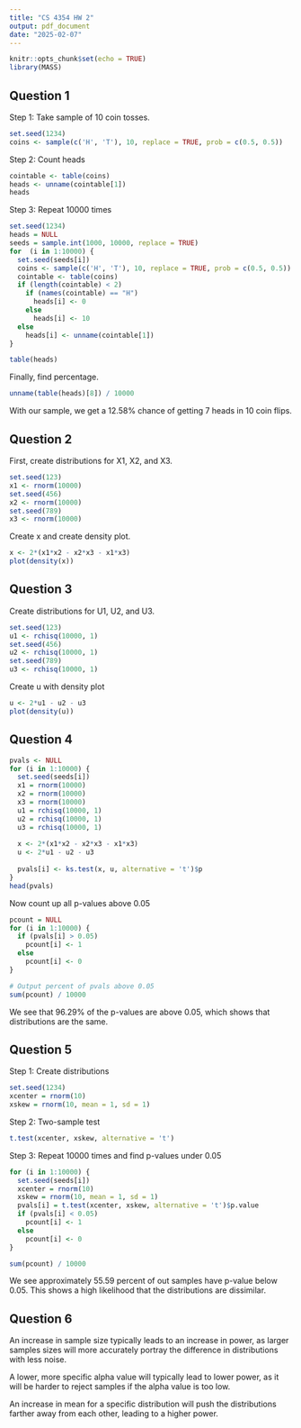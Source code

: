 ---
title: "CS 4354 HW 2"
output: pdf_document
date: "2025-02-07"
---

```{r setup, include=FALSE}
knitr::opts_chunk$set(echo = TRUE)
library(MASS)
```

## Question 1

Step 1: Take sample of 10 coin tosses.
```{r}
set.seed(1234)
coins <- sample(c('H', 'T'), 10, replace = TRUE, prob = c(0.5, 0.5))
```

Step 2: Count heads
```{r}
cointable <- table(coins)
heads <- unname(cointable[1])
heads
```

Step 3: Repeat 10000 times
```{r}
set.seed(1234)
heads = NULL
seeds = sample.int(1000, 10000, replace = TRUE)
for  (i in 1:10000) {
  set.seed(seeds[i])
  coins <- sample(c('H', 'T'), 10, replace = TRUE, prob = c(0.5, 0.5))
  cointable <- table(coins)
  if (length(cointable) < 2)
    if (names(cointable) == "H")
      heads[i] <- 0
    else
      heads[i] <- 10
  else
    heads[i] <- unname(cointable[1])
}

table(heads)
```

Finally, find percentage.
```{r}
unname(table(heads)[8]) / 10000
```

With our sample, we get a 12.58% chance of getting 7 heads in 10 coin flips.

\newpage

## Question 2

First, create distributions for X1, X2, and X3.
```{r}
set.seed(123)
x1 <- rnorm(10000)
set.seed(456)
x2 <- rnorm(10000)
set.seed(789)
x3 <- rnorm(10000)
```

Create x and create density plot.
```{r}
x <- 2*(x1*x2 - x2*x3 - x1*x3)
plot(density(x))
```

\newpage

## Question 3

Create distributions for U1, U2, and U3.
```{r}
set.seed(123)
u1 <- rchisq(10000, 1)
set.seed(456)
u2 <- rchisq(10000, 1)
set.seed(789)
u3 <- rchisq(10000, 1)
```

Create u with density plot
```{r}
u <- 2*u1 - u2 - u3
plot(density(u))
```

\newpage

## Question 4

```{r}
pvals <- NULL
for (i in 1:10000) {
  set.seed(seeds[i])
  x1 = rnorm(10000)
  x2 = rnorm(10000)
  x3 = rnorm(10000)
  u1 = rchisq(10000, 1)
  u2 = rchisq(10000, 1)
  u3 = rchisq(10000, 1)
  
  x <- 2*(x1*x2 - x2*x3 - x1*x3)
  u <- 2*u1 - u2 - u3
  
  pvals[i] <- ks.test(x, u, alternative = 't')$p
}
head(pvals)
```

Now count up all p-values above 0.05
```{r}
pcount = NULL
for (i in 1:10000) {
  if (pvals[i] > 0.05)
    pcount[i] <- 1
  else
    pcount[i] <- 0
}

# Output percent of pvals above 0.05
sum(pcount) / 10000
```

We see that 96.29% of the p-values are above 0.05, which shows that distributions are the same.

\newpage

## Question 5

Step 1: Create distributions
```{r}
set.seed(1234)
xcenter = rnorm(10)
xskew = rnorm(10, mean = 1, sd = 1)
```

Step 2: Two-sample test
```{r}
t.test(xcenter, xskew, alternative = 't')
```

Step 3: Repeat 10000 times and find p-values under 0.05
```{r}
for (i in 1:10000) {
  set.seed(seeds[i])
  xcenter = rnorm(10)
  xskew = rnorm(10, mean = 1, sd = 1)
  pvals[i] = t.test(xcenter, xskew, alternative = 't')$p.value
  if (pvals[i] < 0.05)
    pcount[i] <- 1
  else
    pcount[i] <- 0
}

sum(pcount) / 10000
```

We see approximately 55.59 percent of out samples have p-value below 0.05. This shows a high likelihood that the distributions are dissimilar.

\newpage

## Question 6

An increase in sample size typically leads to an increase in power, as larger samples sizes will more accurately portray the difference in distributions with less noise.

A lower, more specific alpha value will typically lead to lower power, as it will be harder to reject samples if the alpha value is too low.

An increase in mean for a specific distribution will push the distributions farther away from each other, leading to a higher power.